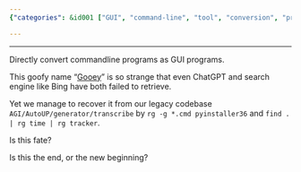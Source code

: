 ```yaml
---
{"categories": &id001 ["GUI", "command-line", "tool", "conversion", "program", "interaction", "interface"], "category": "GUI Programming", "date": "2023-11-27 14:07:02", "description": "Gooey is a powerful tool that enables users to transform command-line programs into user-friendly GUI applications. By providing an intuitive graphical interface, Gooey simplifies the interaction with these programs and makes them more accessible for non-technical users.", "tags": *id001, "title": "Gooey: Argparse As Gui"}

---
```


------

Directly convert commandline programs as GUI programs.

This goofy name "[Gooey](https://github.com/chriskiehl/Gooey)" is so strange that even ChatGPT and search engine like Bing have both failed to retrieve.

Yet we manage to recover it from our legacy codebase `AGI/AutoUP/generator/transcribe` by  `rg -g *.cmd pyinstaller36` and `find . | rg time | rg tracker`.

Is this fate?

Is this the end, or the new beginning?

